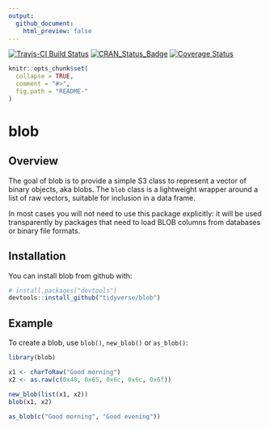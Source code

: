 ```yaml
---
output:
  github_document:
    html_preview: false
---
```


[![Travis-CI Build Status](https://travis-ci.org/tidyverse/blob.svg?branch=master)](https://travis-ci.org/tidyverse/blob)
[![CRAN_Status_Badge](https://www.r-pkg.org/badges/version/blob)](https://cran.r-project.org/package=blob)
[![Coverage Status](https://codecov.io/gh/tidyverse/blob/branch/master/graph/badge.svg)](https://codecov.io/github/tidyverse/blob?branch=master)

<!-- README.md is generated from README.Rmd. Please edit that file -->

```r
knitr::opts_chunk$set(
  collapse = TRUE,
  comment = "#>",
  fig.path = "README-"
)
```

# blob

## Overview

The goal of blob is to provide a simple S3 class to represent a vector of binary objects, aka blobs. The `blob` class is a lightweight wrapper around a list of raw vectors, suitable for inclusion in a data frame.

In most cases you will not need to use this package explicitly: it will be used transparently by packages that need to load BLOB columns from databases or binary file formats.

## Installation

You can install blob from github with:

```r
# install.packages("devtools")
devtools::install_github("tidyverse/blob")
```

## Example

To create a blob, use `blob()`, `new_blob()` or `as_blob()`:

```r
library(blob)

x1 <- charToRaw("Good morning")
x2 <- as.raw(c(0x48, 0x65, 0x6c, 0x6c, 0x6f))

new_blob(list(x1, x2))
blob(x1, x2)

as_blob(c("Good morning", "Good evening"))
```
